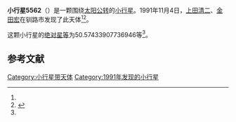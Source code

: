 {{Infobox planet
| bgcolour = #FFFFC0
| name = 5562
| symbol = 
| image = 
| caption = 
| discovery = yes
| discovery_ref = 
| discoverer = [[上田清二|上田清二]]、[[金田宏|金田宏]]
| discovery_site = [[钏路市|钏路市]] 
| discovered = 1991年11月4日
| designations = yes
| mp_name = 
| named_after = 
| alt_names = 1991 VS/ 1977 CY2 / 1985 DF / 1990 MX1
| mp_category = [[主带小行星|主带小行星]]
| orbit_ref = <ref name="a">[http://ssd.jpl.nasa.gov/sbdb.cgi?sstr=5562 5562] {{Wayback|url=http://ssd.jpl.nasa.gov/sbdb.cgi?sstr=5562 |date=20110610003205 }}，小行星數據庫瀏覽器（JPL Small-Body Database Browser）－[[美国国家航空航天局|美国国家航空航天局]]喷气推进实验室</ref>
| epoch = 2456400.5 (2013年4月18日更新)
| aphelion = {{convert|2.765625798143393|AU|km|3|abbr=on|lk=out}}
| perihelion = {{convert|2.205444279858436|AU|km|3|abbr=on}}
| semimajor = {{convert|2.485535039000915|AU|km|3|abbr=on}}
| eccentricity = 0.112688316
| period = 1431.292059 [[日|日]]<br />3.92[[儒略年|儒略年]]
| avg_speed = 
| inclination = 7.623317019012045
| asc_node = 93.00053630130812
| mean_anomaly = 
| arg_peri = 50.57433907736946
| satellites = 
| physical_characteristics = yes
| dimensions = 
| mass = 
| density = 
| surface_grav = 
| escape_velocity = 
| sidereal_day = 
| axial_tilt = 
| pole_ecliptic_lat = 
| pole_ecliptic_lon = 
| albedo = 
| temperatures= 
| temp_name1 = 
| mean_temp_1 = 
| max_temp_1 = 
| temp_name2 = 
| max_temp_2 = 
| spectral_type = 
| abs_magnitude = 50.57433907736946
}}

'''小行星5562'''（{{lang-en|5562}}）是一颗围绕[[太阳|太阳]][[公转|公转]]的[[小行星|小行星]]。1991年11月4日，[[上田清二|上田清二]]、[[金田宏|金田宏]]在钏路市发现了此天体<ref name="a" /><ref>{{cite news|title=小行星列表|url=http://cfa-www.harvard.edu/iau/lists/NumberedMPs.txt|accessdate=2013-07-08|newspaper=哈佛大学|archive-date=2008-05-17|archive-url=https://web.archive.org/web/20080517010638/http://cfa-www.harvard.edu/iau/lists/NumberedMPs.txt|dead-url=no}}</ref>。

这颗小行星的[[绝对星等|绝对星等]]为50.57433907736946等<ref name="a" />。

==参考文献==
{{reflist}}
{{Minor Planet Number|[[小行星5561|小行星5561]]|[[小行星5563|小行星5563]]}}

{{小天体}}

[[Category:小行星带天体|Category:小行星带天体]]
[[Category:1991年发现的小行星|Category:1991年发现的小行星]]

{{asteroid-stub}}